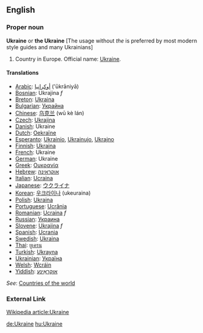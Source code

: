 ==English==

===Proper noun===
'''Ukraine''' or '''the Ukraine''' [The usage without ''the'' is preferred by most modern style guides and many Ukrainians]

# Country in Europe. Official name: [http://Wikipedia.org/wiki/Ukraine Ukraine].

====Translations====
*[[Arabic]]: [[أوكرانيا]] ('ūkrāniyā)
*[[Bosnian]]: Ukrajina ''f''
*[[Breton]]: [[Ukraina]]
*[[Bulgarian]]: [[Украйна]]
*[[Chinese]]: [[乌克兰]] (wū kè lán)
*[[Czech]]: [[Ukrajina]]
*[[Danish]]: Ukraine
*[[Dutch]]: [[Oekraïne]]
*[[Esperanto]]: [[Ukrainio]], [[Ukrainujo]], [[Ukrajno]]
*[[Finnish]]: [[Ukraina]]
*[[French]]: Ukraine
*[[German]]: Ukraine
*[[Greek]]: [[Ουκρανία]]
*[[Hebrew]]: [[אוקראינה]]
*[[Italian]]: [[Ucraina]]
*[[Japanese]]: [[ウクライナ]]
*[[Korean]]: [[우크라이나]] (ukeuraina)
*[[Polish]]: [[Ukraina]]
*[[Portuguese]]: [[Ucrânia]]
*[[Romanian]]: [[Ucraina]] ''f''
*[[Russian]]: [[Украина]]
*[[Slovene]]: [[Ukrajina]] ''f''
*[[Spanish]]: [[Ucrania]]
*[[Swedish]]: [[Ukraina]]
*[[Thai]]: [[ยูเครน]]
*[[Turkish]]: [[Ukrayna]]
*[[Ukrainian]]: [[Україна]]
*[[Welsh]]: [[Wcráin]]
*[[Yiddish]]: [[אוקראַינע]]

''See'': [[Countries of the world]]

===External Link===
[http://Wikipedia.org/wiki/Ukraine Wikipedia article:Ukraine]

[[de:Ukraine]]
[[hu:Ukraine]]